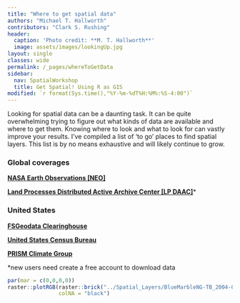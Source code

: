 ```yaml
---
title: "Where to get spatial data"
authors: "Michael T. Hallworth"
contributors: "Clark S. Rushing"
header:
  caption: 'Photo credit: **M. T. Hallworth**'
  image: assets/images/lookingUp.jpg
layout: single
classes: wide
permalink: /_pages/whereToGetData
sidebar:
  nav: SpatialWorkshop
  title: Get Spatial! Using R as GIS
modified: `r format(Sys.time(),"%Y-%m-%dT%H:%M%:%S-4:00")`
---
```


Looking for spatial data can be a daunting task. It can be quite overwhelming trying to figure out what kinds of data are available and where to get them. Knowing where to look and what to look for can vastly improve your results. I've compiled a list of 'to go' places to find spatial layers. This list is by no means exhaustive and will likely continue to grow. 

<h3>Global coverages</h3>
<a href="https://neo.sci.gsfc.nasa.gov/" target="_blank">**NASA Earth Observations [NEO]**</a>

<a href="https://lpdaac.usgs.gov/data_access/data_pool" target="_blank">**Land Processes Distributed Active Archive Center [LP DAAC]**</a>*

<h3>United States</h3>
<a href="https://data.fs.usda.gov/geodata/edw/datasets.php" target="_blank">**FSGeodata Clearinghouse**</a>

<a href="https://www.census.gov/geo/maps-data/data/tiger.html" target="_blank">**United States Census Bureau**</a>

<a href="http://prism.oregonstate.edu/" target = "_blank"> **PRISM Climate Group**</a>

*new users need create a free account to download data 

```r
par(mar = c(0,0,0,0))
raster::plotRGB(raster::brick("../Spatial_Layers/BlueMarbleNG-TB_2004-09-01_rgb_3600x1800.TIFF"),
                colNA = "black")

```